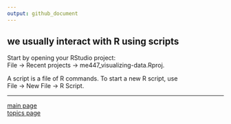 ```yaml
---
output: github_document
---
```


## we usually interact with R using scripts

Start by opening your RStudio project:<br> 
File $\rightarrow$ Recent projects $\rightarrow$ me447_visualizing-data.Rproj.

A script is a file of R commands. To start a new R script, use<br>
File $\rightarrow$ New File $\rightarrow$ R Script.

---

[main page](../README.md)<br> 
[topics page](cm001_org-by-topic.md)
